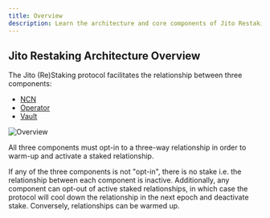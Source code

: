 ```yaml
---
title: Overview
description: Learn the architecture and core components of Jito Restaking
---
```


## Jito Restaking Architecture Overview

The Jito (Re)Staking protocol facilitates the relationship between three components:

- [NCN](./ncn)
- [Operator](./operator)
- [Vault](./vault)

![Overview](./images/staked_venn_diagram.png)

All three components must opt-in to a three-way relationship in order to warm-up and activate a staked relationship.

If any of the three components is not "opt-in", there is no stake i.e. the relationship between each component is inactive. 
Additionally, any component can opt-out of active staked relationships, in which case the protocol will cool down the relationship in the next epoch and deactivate stake. 
Conversely, relationships can be warmed up.
